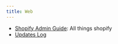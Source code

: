 ```yaml
---
title: Web
---
```


- [Shopify Admin Guide](./web/shopify-notes): All things shopify
- [Updates Log](https://docs.google.com/spreadsheets/d/1BFYC7Ndf-NZOkpBVzRGEmvMXQY5HUKKm36pQOg5JiS4/edit?pli=1&gid=1923788404#gid=1923788404)